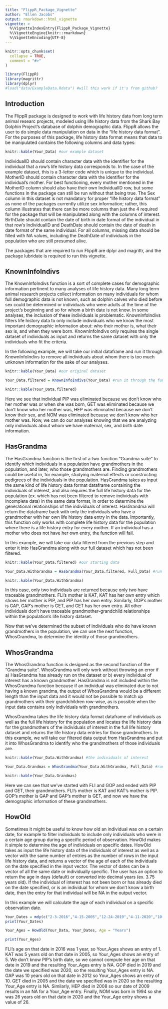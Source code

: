 ```yaml
---
title: "FlippR_Package_Vignette"
author: "Ellen Jacobs"
output: rmarkdown::html_vignette
vignette: >
  %\VignetteIndexEntry{FlippR_Package_Vignette}
  %\VignetteEngine{knitr::rmarkdown}
  %\VignetteEncoding{UTF-8}
---
```


```r
knitr::opts_chunk$set(
  collapse = TRUE,
  comment = "#>"
)
```

```r
library(FlippR)
library(magrittr)
library(dplyr)
#load("data/ExampleData.Rdata") #will this work if it's from github?
```

## Introduction

The FlippR package is designed to work with life history data from long term animal researc projects, modeled using life history data from the Shark Bay Dolphin Project's database of dolphin demographic data. FlippR allows the user to do simple data manipulation on data in the "life history data format". For the purposes of this package, life history data format means that data to be manipulated contains the following columns and data types:

```r
knitr::kable(Your_Data) #our example dataset
```

IndividualID should contain character data with the identifier for the individual that a row's life history data corresponds to. In the case of the example dataset, this is a 3-letter code which is unique to the individual. MotherID should contain character data with the identifier for the individual's mother. For best functioning, every mother mentioned in the MotherID column should also have their own IndividualID row, but some functions in the package can still be run without that being true. The Sex column in this dataset is not mandatory for proper "life history data format" as none of the packages currently utilize sex information; rather, this column illustrates that there can be more columns than just the 4 required for the package that will be manipulated along with the columns of interest. BirthDate should contain the date of birth in date format of the individual in that row's IndividualID and DeathDate should contain the date of death in date format of the same individual. For all columns, missing data should be filled with NA values, including the DeathDate of individuals in the population who are still presumed alive.

The packages that are required to run FlippR are dplyr and magrittr, and the package lubridate is required to run this vignette.

## KnownInfoIndivs

The KnownInfoIndivs function is a sort of complete cases for demographic information pertinent to many analyses of life history data. Many long term animal research projects collect information on many individuals for whom full demographic data is not known, such as dolphin calves who died before sex could be determined or individuals who were adults at the time of the project's beginning and so for whom a birth date is not know. In some analyses, the inclusion of these individuals is problematic. KnownInfoIndivs filters life history data to only include individuals who we know the most important demographic information about: who their mother is, what their sex is, and when they were born. KnownInfoIndivs only requires the single dataset of individuals as input and returns the same dataset with only the individuals who fit the criteria.

In the following example, we will take our initial dataframe and run it through KnownInfoIndivs to remove all individuals about whom there is too much unknown information for the sake of our analyses.

```r
knitr::kable(Your_Data) #our original dataset

Your_Data.filtered = KnownInfoIndivs(Your_Data) #run it through the function to filter out indivs without enough info

knitr::kable(Your_Data.filtered)
```

Here we see that individual PIP was eliminated because we don't know who her mother was or when she was born, GET was eliminated because we don't know who her mother was, HEP was eliminated because we don't know their sex, and NOM was eliminated because we don't know who her mother was. Now, we can do our analyses knowing that we are analyzing only individuals about whom we have maternal, sex, and birth date information.

## HasGrandma

The HasGrandma function is the first of a two function "Grandma suite" to identify which individuals in a population have grandmothers in the population, and later, who those grandmothers are. Finding grandmothers could be useful in, for example, studying maternal effects or constructing pedigrees of the individuals in the population. HasGrandma takes as input the same kind of life history data format dataframe containing the individuals of interest, and also requires the full life history data for the population (ex. which has not been filtered to remove individuals with incomplete data) in the same data format, in order to determine the generational relationships of the individuals of interest. HasGrandma will return the dataframe back with only the individuals who have a grandmother with her own life history data entry in the data. Importantly, this function only works with complete life history data for the population where there is a life history entry for every mother. If an individual has a mother who does not have her own entry, the function will fail.

In this example, we will take our data filtered from the previous step and enter it into HasGrandma along with our full dataset which has not been filtered.

```r
knitr::kable(Your_Data.filtered) #our starting data

Your_Data.WithGrandma = HasGrandma(Your_Data.filtered, Full_Data) #run it through the function to find individuals with grandmas

knitr::kable(Your_Data.WithGrandma)
```

In this case, only two individuals are returned because only two have traceable grandmothers. FLI's mother is KAT, KAT has her own entry which shows her mother is PIP, and PIP has her own entry. Similarly, GOP's mother is GAP, GAP's mother is GET, and GET has her own entry. All other individuals don't have traceable grandmother-grandchild relationships within the population's life history dataset. 

Now that we've determined the subset of individuals who do have known grandmothers in the population, we can use the next function, WhosGrandma, to determine the identity of those grandmothers.

## WhosGrandma

The WhosGrandma function is designed as the second function of the "Grandma suite". WhosGrandma will only work without throwing an error if a) HasGrandma has already run on the dataset or b) every individual of interest has a known grandmother. HasGrandma is not included within the WhosGrandma function because if an individual was eliminated due to not having a known grandma, the output of WhosGrandma would be a different length than the input data and it would not be possible to match up grandmothers with their grandchildren row-wise, as is possible when the input data contains only individuals with grandmothers.

WhosGrandma takes the life history data format dataframe of individuals as well as the full life history for the population and locates the life history data for the grandmothers of the individuals of interest in the full life history dataset and returns the life history data entries for those grandmothers. In this example, we will take our filtered data output from HasGrandma and put it into WhosGrandma to identify who the grandmothers of those individuals are.

```r
knitr::kable(Your_Data.WithGrandma) #the individuals of interest

Your_Data.Grandmas = WhosGrandma(Your_Data.WithGrandma, Full_Data) #run it through the function to get the grandmas

knitr::kable(Your_Data.Grandmas)
```

Here we can see that we've started with FLI and GOP and ended with PIP and GET, their grandmothers. FLI's mother is KAT and KAT's mother is PIP. GOP's mother is GAP and GAP's mother is GET, and now we have the demographic information of these grandmothers.

## HowOld

Sometimes it might be useful to know how old an individual was on a certain date, for example to filter individuals to include only individuals who were in a certain age group during a specific period of observation. HowOld makes it simple to determine the age of individuals on specific dates. HowOld takes as input the life history data of the individuals of interest as well as a vector with the same number of entries as the number of rows in the input life history data, and returns a vector of the age of each of the individuals on the date specified in the input vector. The vector of dates can be a vector of all the same date or individually specific. The user has an option to return the age in days (default) or converted into decimal years (ex. 3.75 years old). If the individual of interest has not been born or has already died on the date specified, or is an individual for whom we don't know a birth date, then the entry for that individual will be NA in the output vector.

In this example we will calculate the age of each individual on a specific observation date.

```r
Your_Dates = mdy(c("2-3-2016","4-15-2005","12-24-2019","4-11-2020","10-6-2012","11-1-2020","8-23-2009","11-1-2020")) #our example observation dates
print(Your_Dates)

Your_Ages = HowOld(Your_Data, Your_Dates, Age = "Years")

print(Your_Ages)

```

FLI's age on that date in 2016 was 1 year, so Your_Ages shows an entry of 1. KAT was 5 years old on that date in 2005, so Your_Ages shows an entry of 5. We don't know PIP's birth date, so we cannot compute her age on that date in 2019 and the resulting Your_Ages entry is NA. GOP died in 2019 and the date we specified was 2020, so the resulting Your_Ages entry is NA. GAP was 10 years old on that date in 2012 so Your_Ages shows an entry of 10. GET died in 2005 and the date we specified was in 2020 so the resulting Your_Age entry is NA. Similarly, HEP died in 2008 so our date of 2009 results in an NA for a Your_Age entry. Finally, NOM was born in 1994 so she was 26 years old on that date in 2020 and the Your_Age entry shows a value of 26.